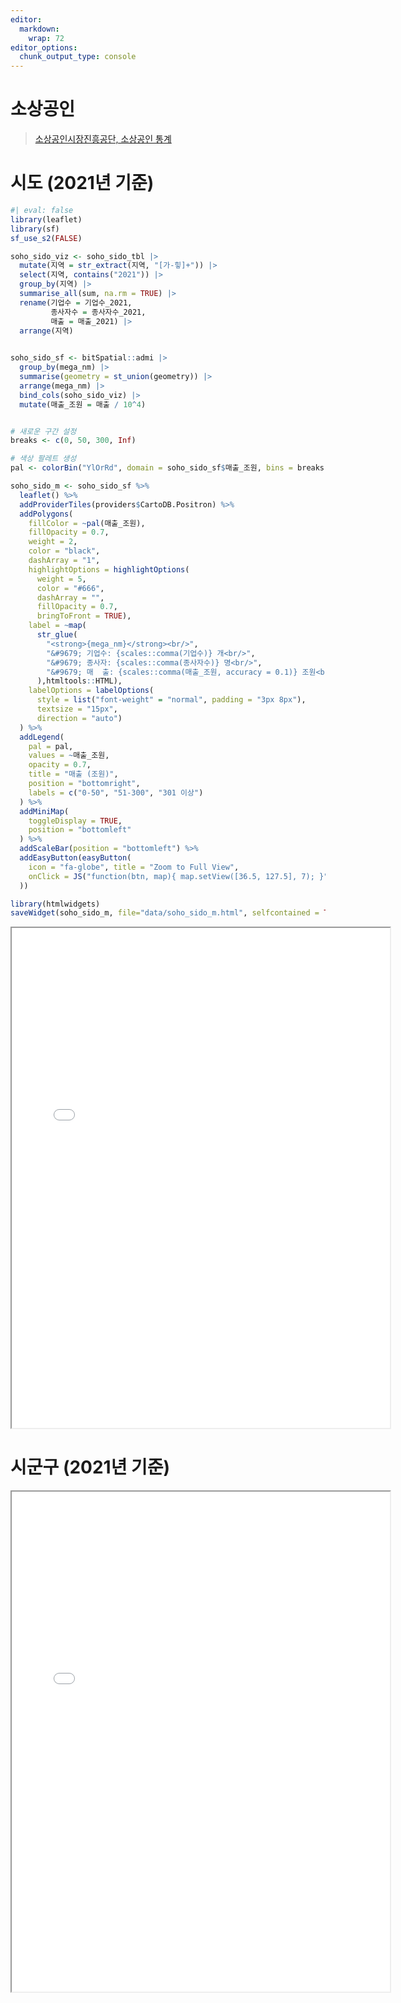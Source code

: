 ```yaml
---
editor: 
  markdown: 
    wrap: 72
editor_options: 
  chunk_output_type: console
---
```


# 소상공인

> [소상공인시장진흥공단, 소상공인 통계](https://www.sbiz.or.kr/sup/bbs/list.do?mnucd=114&scBbsMngSn=4) 


<!-- # 데이터 -->

<!-- ```{r} -->
<!-- library(readxl) -->
<!-- library(tidyverse) -->

<!-- soho_sido <- read_excel("data/소상공인 기본통계(19-22).xlsx", sheet = "시도, 중분류(2019년-2021년)", skip = 1) -->

<!-- # 칼럼명 조정 -->
<!-- soho_sido_names <- soho_sido |>  -->
<!--   names() |> dput() -->

<!-- soho_sido_rownames <- soho_sido |>  -->
<!--   janitor::row_to_names(row_number = 1) |>  -->
<!--   names() |> dput() -->

<!-- # 칼럼명 반영 -->
<!-- soho_sido_tbl <- soho_sido |>  -->
<!--   set_names(c(soho_sido_names[1:3], soho_sido_rownames[4:length(soho_sido_rownames)])) |>  -->
<!--   janitor::clean_names(ascii = FALSE) |>  -->
<!--   rename_with( -->
<!--     ~ case_when( -->
<!--       . %in% c("x2020년", "x2021년", "x2019년") ~ paste0("기업수_", sub("x", "", sub("년", "", .))), -->
<!--       endsWith(., "_2") ~ paste0("종사자수_", sub("x", "", sub("년_2", "", .))), -->
<!--       endsWith(., "_3") ~ paste0("매출_", sub("x", "", sub("년_3", "", .))), -->
<!--       TRUE ~ . -->
<!--     ) -->
<!--   ) |>  -->
<!--   filter(!is.na(지역))  |>  -->
<!--   mutate(across(기업수_2019:매출_2021, as.numeric)) |>  -->
<!--   filter(지역 != "전국") |> -->
<!--   filter(대분류 != "전산업") |>  -->
<!--   filter(중분류 != "소계")   -->

<!-- ``` -->

<!-- # 시각화 -->

<!-- ```{r} -->
<!-- #| eval: false -->
<!-- # 필요한 라이브러리 설치 및 불러오기 -->
<!-- library(treemapify) -->

<!-- # 대분류 relabeling 함수 -->
<!-- relabel_대분류 <- function(x) { -->
<!--   case_when( -->
<!--     x == "A.농업, 임업 및 어업(01~03)" ~ "농림어업", -->
<!--     x == "B.광업(05~08)" ~ "광업", -->
<!--     x == "C.제조업(10~34)" ~ "제조업", -->
<!--     x == "D.전기, 가스, 증기 및 공기 조절 공급업(35)" ~ "전기가스", -->
<!--     x == "E.수도, 하수 및 폐기물 처리, 원료 재생업(36~39)" ~ "수도폐기", -->
<!--     x == "F.건설업(41~42)" ~ "건설업", -->
<!--     x == "G.도매 및 소매업(45~47)" ~ "도소매업", -->
<!--     x == "H.운수 및 창고업(49~52)" ~ "운수창고", -->
<!--     x == "I.숙박 및 음식점업(55~56)" ~ "숙박음식", -->
<!--     x == "J.정보통신업(58~63)" ~ "정보통신", -->
<!--     x == "K.금융 및 보험업(64~66)" ~ "금융보험", -->
<!--     x == "L.부동산업(68)" ~ "부동산", -->
<!--     x == "M.전문, 과학 및 기술 서비스업(70~73)" ~ "전문과학", -->
<!--     x == "N.사업시설 관리, 사업 지원 및 임대 서비스업(74~76)" ~ "사업지원", -->
<!--     x == "P.교육 서비스업(85)" ~ "교육", -->
<!--     x == "Q.보건업 및 사회복지 서비스업(86~87)" ~ "보건복지", -->
<!--     x == "R.예술, 스포츠 및 여가관련 서비스업(90~91)" ~ "예술여가", -->
<!--     x == "S.수리 및 기타 개인 서비스업(94~96)" ~ "개인서비스", -->
<!--     TRUE ~ x  # 기본값: 원래 값 유지 -->
<!--   ) -->
<!-- } -->

<!-- # 중분류 relabeling 함수 -->
<!-- relabel_중분류 <- function(x) { -->
<!--   case_when( -->
<!--     x == "01.농업" ~ "농업", -->
<!--     x == "02.임업" ~ "임업", -->
<!--     x == "03.어업" ~ "어업", -->
<!--     x == "05.석탄, 원유 및 천연가스 광업" ~ "석탄광업", -->
<!--     x == "06.금속 광업" ~ "금속광업", -->
<!--     x == "07.비금속광물 광업; 연료용 제외" ~ "비금속광", -->
<!--     x == "08.광업 지원 서비스업" ~ "광업지원", -->
<!--     x == "10.식료품 제조업" ~ "식료품", -->
<!--     x == "11.음료 제조업" ~ "음료", -->
<!--     x == "12.담배 제조업" ~ "담배", -->
<!--     x == "13.섬유제품 제조업; 의복 제외" ~ "섬유", -->
<!--     x == "14.의복, 의복 액세서리 및 모피제품 제조업" ~ "의복", -->
<!--     x == "15.가죽, 가방 및 신발 제조업" ~ "가죽신발", -->
<!--     x == "16.목재 및 나무제품 제조업; 가구 제외" ~ "목재", -->
<!--     x == "17.펄프, 종이 및 종이제품 제조업" ~ "종이", -->
<!--     x == "18.인쇄 및 기록매체 복제업" ~ "인쇄", -->
<!--     x == "19.코크스, 연탄 및 석유정제품 제조업" ~ "석유정제", -->
<!--     x == "20.화학 물질 및 화학제품 제조업; 의약품 제외" ~ "화학", -->
<!--     x == "21.의료용 물질 및 의약품 제조업" ~ "의약품", -->
<!--     x == "22.고무 및 플라스틱제품 제조업" ~ "고무플라", -->
<!--     x == "23.비금속 광물제품 제조업" ~ "비금속", -->
<!--     x == "24.1차 금속 제조업" ~ "1차금속", -->
<!--     x == "25.금속 가공제품 제조업; 기계 및 가구 제외" ~ "금속가공", -->
<!--     x == "26.전자 부품, 컴퓨터, 영상, 음향 및 통신장비 제조업" ~ "전자부품", -->
<!--     x == "27.의료, 정밀, 광학 기기 및 시계 제조업" ~ "의료기기", -->
<!--     x == "28.전기장비 제조업" ~ "전기장비", -->
<!--     x == "29.기타 기계 및 장비 제조업" ~ "기계장비", -->
<!--     x == "30.자동차 및 트레일러 제조업" ~ "자동차", -->
<!--     x == "31.기타 운송장비 제조업" ~ "운송장비", -->
<!--     x == "32.가구 제조업" ~ "가구", -->
<!--     x == "33.기타 제품 제조업" ~ "기타제조", -->
<!--     x == "34.산업용 기계 및 장비 수리업" ~ "기계수리", -->
<!--     x == "35.전기, 가스, 증기 및 공기 조절 공급업" ~ "전기가스", -->
<!--     x == "36.수도업" ~ "수도", -->
<!--     x == "37.하수, 폐수 및 분뇨 처리업" ~ "하수처리", -->
<!--     x == "38.폐기물 수집, 운반, 처리 및 원료 재생업" ~ "폐기물", -->
<!--     x == "39.환경 정화 및 복원업" ~ "환경정화", -->
<!--     x == "41.종합 건설업" ~ "종합건설", -->
<!--     x == "42.전문직별 공사업" ~ "전문건설", -->
<!--     x == "45.자동차 및 부품 판매업" ~ "자동차판", -->
<!--     x == "46.도매 및 상품 중개업" ~ "도매", -->
<!--     x == "47.소매업; 자동차 제외" ~ "소매", -->
<!--     x == "49.육상 운송 및 파이프라인 운송업" ~ "육상운송", -->
<!--     x == "50.수상 운송업" ~ "수상운송", -->
<!--     x == "51.항공 운송업" ~ "항공운송", -->
<!--     x == "52.창고 및 운송관련 서비스업" ~ "창고운송", -->
<!--     x == "55.숙박업" ~ "숙박", -->
<!--     x == "56.음식점 및 주점업" ~ "음식점", -->
<!--     x == "58.출판업" ~ "출판", -->
<!--     x == "59.영상ㆍ오디오 기록물 제작 및 배급업" ~ "영상제작", -->
<!--     x == "60.방송업" ~ "방송", -->
<!--     x == "61.우편 및 통신업" ~ "통신", -->
<!--     x == "62.컴퓨터 프로그래밍, 시스템 통합 및 관리업" ~ "IT서비스", -->
<!--     x == "63.정보서비스업" ~ "정보서비", -->
<!--     x == "64.금융업" ~ "금융", -->
<!--     x == "65.보험 및 연금업" ~ "보험연금", -->
<!--     x == "66.금융 및 보험관련 서비스업" ~ "금융서비", -->
<!--     x == "68.부동산업" ~ "부동산", -->
<!--     x == "70.연구개발업" ~ "연구개발", -->
<!--     x == "71.전문 서비스업" ~ "전문서비", -->
<!--     x == "72.건축 기술, 엔지니어링 및 기타 과학기술 서비스업" ~ "건축공학", -->
<!--     x == "73.기타 전문, 과학 및 기술 서비스업" ~ "기타과학", -->
<!--     x == "74.사업시설 관리 및 조경 서비스업" ~ "사업관리", -->
<!--     x == "75.사업 지원 서비스업" ~ "사업지원", -->
<!--     x == "76.임대업; 부동산 제외" ~ "임대", -->
<!--     x == "85.교육 서비스업" ~ "교육", -->
<!--     x == "86.보건업" ~ "보건", -->
<!--     x == "87.사회복지 서비스업" ~ "사회복지", -->
<!--     x == "90.창작, 예술 및 여가관련 서비스업" ~ "예술여가", -->
<!--     x == "91.스포츠 및 오락관련 서비스업" ~ "스포츠", -->
<!--     x == "95.개인 및 소비용품 수리업" ~ "개인수리", -->
<!--     x == "96.기타 개인 서비스업" ~ "개인서비", -->
<!--     TRUE ~ x  # 기본값: 원래 값 유지 -->
<!--   ) -->
<!-- } -->

<!-- # 데이터프레임에 적용 -->

<!-- sido_treemap_tbl <- soho_sido_tbl |>  -->
<!--   filter(지역 == "전국") |> -->
<!--   filter(대분류 != "전산업", 지역 == "전국") |>  -->
<!--   filter(중분류 != "소계") |>  -->
<!--   select(대분류, 중분류, 종사자수_2021) |>  -->
<!--   mutate( -->
<!--     대분류 = relabel_대분류(대분류), -->
<!--     중분류 = relabel_중분류(중분류) -->
<!--   ) -->


<!-- sido_treemap_tbl |> -->
<!--   ggplot(aes(area = 종사자수_2021, label = 대분류, subgroup = 중분류)) + -->
<!--   geom_treemap() + -->
<!--   geom_treemap_subgroup_border() + -->
<!--   geom_treemap_subgroup_text(place = "centre", grow = T, alpha = 0.5, colour = -->
<!--                            "black", fontface = "italic", min.size = 0) + -->
<!--   geom_treemap_text(fontface = "italic", colour = "white", place = "centre", -->
<!--                     grow = TRUE) -->

<!-- ``` -->

<!-- ## 대분류 -->


<!-- ```{r} -->
<!-- #| eval: false -->
<!-- library(dplyr) -->
<!-- library(tidyr) -->
<!-- library(ggplot2) -->

<!-- # 대분류 재그룹화 함수 (10개 범주로 수정) -->
<!-- regroup_대분류 <- function(x) { -->
<!--   case_when( -->
<!--     x == "C.제조업(10~34)" ~ "제조업", -->
<!--     x %in% c("D.전기, 가스, 증기 및 공기 조절 공급업(35)",  -->
<!--              "E.수도, 하수 및 폐기물 처리, 원료 재생업(36~39)") ~ "에너지/환경", -->
<!--     x == "G.도매 및 소매업(45~47)" ~ "도소매업", -->
<!--     x == "I.숙박 및 음식점업(55~56)" ~ "숙박음식업", -->
<!--     x == "H.운수 및 창고업(49~52)" ~ "운수창고업", -->
<!--     x == "J.정보통신업(58~63)" ~ "정보통신업", -->
<!--     x == "L.부동산업(68)" ~ "부동산업", -->
<!--     x %in% c("M.전문, 과학 및 기술 서비스업(70~73)",  -->
<!--              "N.사업시설 관리, 사업 지원 및 임대 서비스업(74~76)") ~ "전문/사업서비스", -->
<!--     x %in% c("P.교육 서비스업(85)", "Q.보건업 및 사회복지 서비스업(86~87)") ~ "교육/보건복지", -->
<!--     x == "F.건설업(41~42)" ~ "건설업" -->
<!--   ) -->
<!-- } -->

<!-- # 데이터 처리 및 시각화 -->
<!-- soho_sido_tbl |>  -->
<!--   filter(지역 == "전국") |> -->
<!--   filter(대분류 != "전산업", 지역 == "전국") |>  -->
<!--   filter(중분류 != "소계") |>  -->
<!--   select(-지역, -중분류) |>  -->
<!--   mutate(대분류 = regroup_대분류(대분류)) |>  # 대분류 재그룹화 적용 -->
<!--   group_by(대분류) |> -->
<!--   summarise(across(where(is.numeric), sum)) |>  -->
<!--   pivot_longer(-대분류, names_to = "year", values_to = "value") |>  -->
<!--   separate(year, into = c("구분", "연도"), sep = "_")  |>  -->
<!--   filter(구분 != "기업수", -->
<!--          연도 == max(연도)) |>  -->
<!--   ggplot(aes(x = fct_reorder(대분류, value, .desc = TRUE), y = value)) + -->
<!--     geom_segment(aes(xend = 대분류, yend = 0), color = "gray") + -->
<!--     geom_point(size = 3, color = "blue") + -->
<!--     facet_wrap(~구분, scales = "free_y") + -->
<!--     scale_y_continuous(labels = scales::comma) + -->
<!--     theme_minimal() + -->
<!--     labs(title = "대분류별 매출 및 종사자수 (최신 연도)", -->
<!--          x = "대분류",  -->
<!--          y = "값") + -->
<!--     theme(axis.text.x = element_text(angle = 45, hjust = 1), -->
<!--           panel.grid.major.x = element_blank(), -->
<!--           panel.grid.minor.x = element_blank()) + -->
<!--     coord_flip() -->

<!-- ``` -->


<!-- ## 2021년 기준 -->


<!-- ```{r} -->
<!-- #| eval: false -->
<!-- # 데이터 처리 및 시각화 -->
<!-- soho_sido_tbl |>  -->
<!--   filter(지역 == "전국") |> -->
<!--   filter(대분류 != "전산업", 지역 == "전국") |>  -->
<!--   filter(중분류 != "소계") |>  -->
<!--   select(-지역, -중분류) |>  -->
<!--   mutate(대분류 = regroup_대분류(대분류)) |>  # 대분류 재그룹화 적용 -->
<!--   group_by(대분류) |> -->
<!--   summarise(across(where(is.numeric), sum)) |>  -->
<!--   pivot_longer(-대분류, names_to = "year", values_to = "value") |>  -->
<!--   separate(year, into = c("구분", "연도"), sep = "_")  |>  -->
<!--   filter(구분 != "기업수", -->
<!--          연도 == max(연도)) |>  -->
<!--   ggplot(aes(x = fct_reorder(대분류, value, .desc = FALSE), y = value)) + -->
<!--     geom_segment(aes(xend = 대분류, yend = 0), color = "gray") + -->
<!--     geom_point(size = 3, color = "blue") + -->
<!--     facet_wrap(~구분, scales = "free_y") + -->
<!--     scale_y_continuous(labels = scales::comma) + -->
<!--     theme_minimal() + -->
<!--     labs(title = "대분류별 매출 및 종사자수 (최신 연도)", -->
<!--          x = "대분류",  -->
<!--          y = "값") + -->
<!--     theme(axis.text.x = element_text(angle = 45, hjust = 1), -->
<!--           panel.grid.major.x = element_blank(), -->
<!--           panel.grid.minor.x = element_blank()) + -->
<!--     coord_flip() -->
<!-- ``` -->


# 시도 (2021년 기준)


```r
#| eval: false
library(leaflet)
library(sf)
sf_use_s2(FALSE)

soho_sido_viz <- soho_sido_tbl |> 
  mutate(지역 = str_extract(지역, "[가-힣]+")) |>
  select(지역, contains("2021")) |> 
  group_by(지역) |>
  summarise_all(sum, na.rm = TRUE) |> 
  rename(기업수 = 기업수_2021, 
         종사자수 = 종사자수_2021, 
         매출 = 매출_2021) |> 
  arrange(지역)
  

soho_sido_sf <- bitSpatial::admi |> 
  group_by(mega_nm) |> 
  summarise(geometry = st_union(geometry)) |> 
  arrange(mega_nm) |>  
  bind_cols(soho_sido_viz) |> 
  mutate(매출_조원 = 매출 / 10^4)


# 새로운 구간 설정
breaks <- c(0, 50, 300, Inf)

# 색상 팔레트 생성
pal <- colorBin("YlOrRd", domain = soho_sido_sf$매출_조원, bins = breaks)

soho_sido_m <- soho_sido_sf %>% 
  leaflet() %>% 
  addProviderTiles(providers$CartoDB.Positron) %>%
  addPolygons(
    fillColor = ~pal(매출_조원),
    fillOpacity = 0.7,
    weight = 2,
    color = "black",
    dashArray = "1",
    highlightOptions = highlightOptions(
      weight = 5,
      color = "#666",
      dashArray = "",
      fillOpacity = 0.7,
      bringToFront = TRUE),
    label = ~map(
      str_glue(
        "<strong>{mega_nm}</strong><br/>",
        "&#9679; 기업수: {scales::comma(기업수)} 개<br/>",
        "&#9679; 종사자: {scales::comma(종사자수)} 명<br/>",
        "&#9679; 매  출: {scales::comma(매출_조원, accuracy = 0.1)} 조원<br/>"
      ),htmltools::HTML),
    labelOptions = labelOptions(
      style = list("font-weight" = "normal", padding = "3px 8px"),
      textsize = "15px",
      direction = "auto")
  ) %>% 
  addLegend(
    pal = pal,
    values = ~매출_조원,
    opacity = 0.7,
    title = "매출 (조원)",
    position = "bottomright",
    labels = c("0-50", "51-300", "301 이상")
  ) %>%
  addMiniMap(
    toggleDisplay = TRUE,
    position = "bottomleft"
  ) %>%
  addScaleBar(position = "bottomleft") %>%
  addEasyButton(easyButton(
    icon = "fa-globe", title = "Zoom to Full View",
    onClick = JS("function(btn, map){ map.setView([36.5, 127.5], 7); }")
  ))

library(htmlwidgets)
saveWidget(soho_sido_m, file="data/soho_sido_m.html", selfcontained = TRUE)

```



:::{.column-body-outset}

<iframe src="data/soho_sido_m.html" width="120%" height="800px"></iframe>

:::


# 시군구 (2021년 기준)

<!-- ## 데이터 -->

<!-- ```{r} -->
<!-- #| eval: false -->
<!-- library(readxl) -->
<!-- library(tidyverse) -->

<!-- soho_sgg <- read_excel("data/소상공인 기본통계(19-22).xlsx", sheet = "시군구, 대분류(2019년-2021년)", skip = 1) -->

<!-- # 칼럼명 조정 -->
<!-- soho_sgg_names <- soho_sgg |>  -->
<!--   names() |> dput() -->

<!-- soho_sgg_rownames <- soho_sgg |>  -->
<!--   janitor::row_to_names(row_number = 1) |>  -->
<!--   names() |> dput() -->

<!-- # 칼럼명 반영 -->
<!-- soho_sgg_tbl <- soho_sgg |>  -->
<!--   set_names(c(soho_sgg_names[1:3], soho_sido_rownames[4:length(soho_sgg_rownames)])) |>  -->
<!--   janitor::clean_names(ascii = FALSE) |>  -->
<!--   rename_with( -->
<!--     ~ case_when( -->
<!--       . %in% c("x2020년", "x2021년", "x2019년") ~ paste0("기업수_", sub("x", "", sub("년", "", .))), -->
<!--       endsWith(., "_2") ~ paste0("종사자수_", sub("x", "", sub("년_2", "", .))), -->
<!--       endsWith(., "_3") ~ paste0("매출_", sub("x", "", sub("년_3", "", .))), -->
<!--       TRUE ~ . -->
<!--     ) -->
<!--   ) |>  -->
<!--   filter(!is.na(시도))  |>  -->
<!--   mutate(across(기업수_2019:매출_2021, as.numeric)) |>  -->
<!--   filter(시도 != "전국") |> -->
<!--   filter(시군구 != "소계") |>  -->
<!--   filter(대분류 == "전산업") |>  -->
<!--   mutate(시도 = str_extract(시도, "[가-힣]+"))  -->

<!-- ``` -->


<!-- ## 지도데이터 -->


<!-- ```{r} -->
<!-- #| eval: false -->
<!-- library(leaflet) -->
<!-- library(sf) -->
<!-- sf_use_s2(FALSE) -->

<!-- soho_sgg_viz <- soho_sgg_tbl |>  -->
<!--   select(시도, 시군구, contains("2021")) |>  -->
<!--   group_by(시도, 시군구) |> -->
<!--   summarise_all(sum, na.rm = TRUE) |>  -->
<!--   rename(기업수 = 기업수_2021,  -->
<!--          종사자수 = 종사자수_2021,  -->
<!--          매출 = 매출_2021) |>  -->
<!--   arrange(시도, 시군구)  -->

<!-- soho_sgg_viz <- read_excel("data/소상공인_시군구_매칭.xlsx") -->

<!-- soho_sgg_sf <- bitSpatial::admi |>  -->
<!--   group_by(mega_nm, cty_nm) |>  -->
<!--   summarise(geometry = st_union(geometry)) |>  -->
<!--   arrange(mega_nm, cty_nm) |>  -->
<!--   left_join(soho_sgg_viz) -->


<!-- ``` -->

<!-- ## 지도 시각화 -->


<!-- ```{r} -->
<!-- #| eval: false -->
<!-- # 새로운 구간 설정 -->
<!-- breaks <- c(0, 1, 3, 5, 10, 30, Inf) -->

<!-- # 색상 팔레트 생성 -->
<!-- pal <- colorBin("YlOrRd", domain = soho_sgg_sf$매출_조원, bins = breaks) -->

<!-- # 새로운 구간 설정 -->
<!-- breaks <- c(0, 1, 3, 5, 10, 30, Inf) -->

<!-- # 색상 팔레트 생성 -->
<!-- pal <- colorBin("YlOrRd", domain = soho_sgg_sf$매출_조원, bins = breaks) -->

<!-- # 지도 생성 -->
<!-- soho_sgg_m <- soho_sgg_sf %>%  -->
<!--   leaflet() %>%  -->
<!--   addProviderTiles(providers$CartoDB.Positron) %>% -->
<!--   # 시도 경계 추가 (굵고 진한 선) -->
<!--   addPolygons( -->
<!--     data = soho_sido_sf, -->
<!--     fillColor = "transparent", -->
<!--     fillOpacity = 0, -->
<!--     weight = 3, -->
<!--     color = "black", -->
<!--     dashArray = NULL -->
<!--   ) %>%  -->
<!--   # 시군구 경계 추가 (얇고 연한 선) -->
<!--   addPolygons( -->
<!--     fillColor = ~pal(매출_조원), -->
<!--     fillOpacity = 0.7, -->
<!--     weight = 0.5, -->
<!--     color = "#666", -->
<!--     dashArray = "3", -->
<!--     highlightOptions = highlightOptions( -->
<!--       weight = 3, -->
<!--       color = "#666", -->
<!--       dashArray = "", -->
<!--       fillOpacity = 0.7, -->
<!--       bringToFront = TRUE), -->
<!--     label = ~map( -->
<!--       str_glue( -->
<!--         "<strong>{시도} {시군구}</strong><br/>", -->
<!--         "&#9679; 기업수: {scales::comma(기업수)} 개<br/>", -->
<!--         "&#9679; 종사자: {scales::comma(종사자수)} 명<br/>", -->
<!--         "&#9679; 매  출: {scales::comma(매출_조원, accuracy = 0.1)} 조원<br/>" -->
<!--       ),htmltools::HTML), -->
<!--     labelOptions = labelOptions( -->
<!--       style = list("font-weight" = "normal", padding = "3px 8px"), -->
<!--       textsize = "15px", -->
<!--       direction = "auto") -->
<!--   ) %>%  -->
<!--   addLegend( -->
<!--     pal = pal, -->
<!--     values = ~매출_조원, -->
<!--     opacity = 0.7, -->
<!--     title = "매출 (조원)", -->
<!--     position = "bottomright", -->
<!--     labels = c("0-50", "51-300", "301 이상") -->
<!--   ) %>% -->
<!--   addMiniMap( -->
<!--     toggleDisplay = TRUE, -->
<!--     position = "bottomleft" -->
<!--   ) %>% -->
<!--   addScaleBar(position = "bottomleft") %>% -->
<!--   addEasyButton(easyButton( -->
<!--     icon = "fa-globe", title = "Zoom to Full View", -->
<!--     onClick = JS("function(btn, map){ map.setView([36.5, 127.5], 7); }") -->
<!--   ))  -->

<!-- library(htmlwidgets) -->
<!-- saveWidget(soho_sgg_m, file="data/soho_sgg_m.html", selfcontained = TRUE) -->
<!-- ``` -->


:::{.column-body-outset}

<iframe src="data/soho_sgg_m.html" width="120%" height="800px"></iframe>

:::


